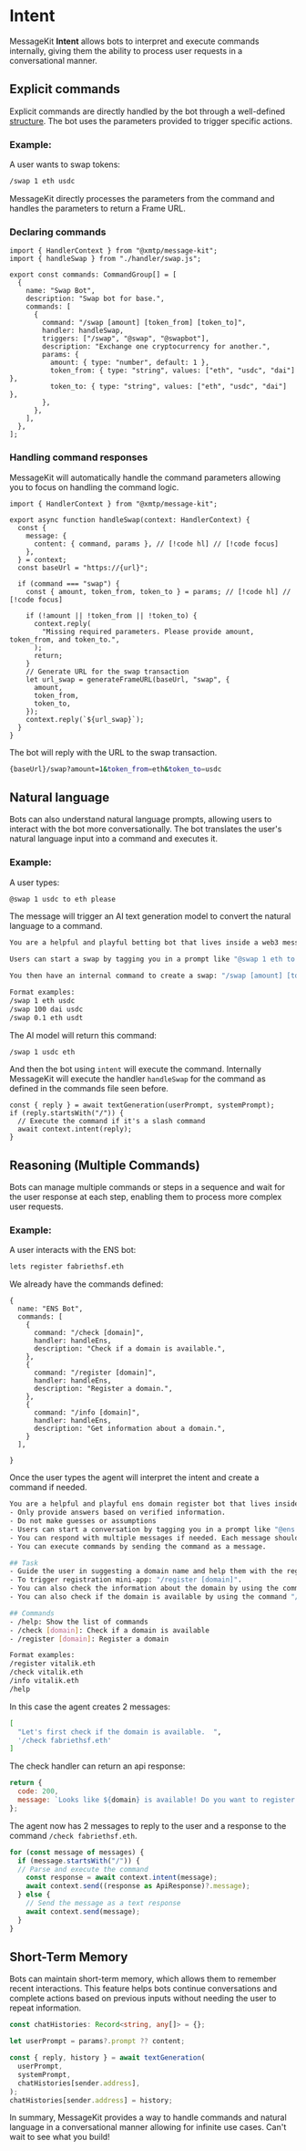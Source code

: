 # Intent

MessageKit **Intent** allows bots to interpret and execute commands internally, giving them the ability to process user requests in a conversational manner.

## Explicit commands

Explicit commands are directly handled by the bot through a well-defined [structure](/concepts/commands). The bot uses the parameters provided to trigger specific actions.

### Example:

A user wants to swap tokens:

```bash
/swap 1 eth usdc
```

MessageKit directly processes the parameters from the command and handles the parameters to return a Frame URL.

### Declaring commands

```tsx
import { HandlerContext } from "@xmtp/message-kit";
import { handleSwap } from "./handler/swap.js";

export const commands: CommandGroup[] = [
  {
    name: "Swap Bot",
    description: "Swap bot for base.",
    commands: [
      {
        command: "/swap [amount] [token_from] [token_to]",
        handler: handleSwap,
        triggers: ["/swap", "@swap", "@swapbot"],
        description: "Exchange one cryptocurrency for another.",
        params: {
          amount: { type: "number", default: 1 },
          token_from: { type: "string", values: ["eth", "usdc", "dai"] },
          token_to: { type: "string", values: ["eth", "usdc", "dai"] },
        },
      },
    ],
  },
];
```

### Handling command responses

MessageKit will automatically handle the command parameters allowing you to focus on handling the command logic.

```tsx
import { HandlerContext } from "@xmtp/message-kit";

export async function handleSwap(context: HandlerContext) {
  const {
    message: {
      content: { command, params }, // [!code hl] // [!code focus]
    },
  } = context;
  const baseUrl = "https://{url}";

  if (command === "swap") {
    const { amount, token_from, token_to } = params; // [!code hl] // [!code focus]

    if (!amount || !token_from || !token_to) {
      context.reply(
        "Missing required parameters. Please provide amount, token_from, and token_to.",
      );
      return;
    }
    // Generate URL for the swap transaction
    let url_swap = generateFrameURL(baseUrl, "swap", {
      amount,
      token_from,
      token_to,
    });
    context.reply(`${url_swap}`);
  }
}
```

The bot will reply with the URL to the swap transaction.

```bash
{baseUrl}/swap?amount=1&token_from=eth&token_to=usdc
```

## Natural language

Bots can also understand natural language prompts, allowing users to interact with the bot more conversationally. The bot translates the user's natural language input into a command and executes it.

### Example:

A user types:

```bash
@swap 1 usdc to eth please
```

The message will trigger an AI text generation model to convert the natural language to a command.

```bash
You are a helpful and playful betting bot that lives inside a web3 messaging group.

Users can start a swap by tagging you in a prompt like "@swap 1 eth to usdc"

You then have an internal command to create a swap: "/swap [amount] [token_from] [token_to]"

Format examples:
/swap 1 eth usdc
/swap 100 dai usdc
/swap 0.1 eth usdt
```

The AI model will return this command:

```bash
/swap 1 usdc eth
```

And then the bot using `intent` will execute the command. Internally MessageKit will execute the handler `handleSwap` for the command as defined in the commands file seen before.

```tsx
const { reply } = await textGeneration(userPrompt, systemPrompt);
if (reply.startsWith("/")) {
  // Execute the command if it's a slash command
  await context.intent(reply);
}
```

## Reasoning (Multiple Commands)

Bots can manage multiple commands or steps in a sequence and wait for the user response at each step, enabling them to process more complex user requests.

### Example:

A user interacts with the ENS bot:

```bash
lets register fabriethsf.eth
```

We already have the commands defined:

```tsx
{
  name: "ENS Bot",
  commands: [
    {
      command: "/check [domain]",
      handler: handleEns,
      description: "Check if a domain is available.",
    },
    {
      command: "/register [domain]",
      handler: handleEns,
      description: "Register a domain.",
    },
    {
      command: "/info [domain]",
      handler: handleEns,
      description: "Get information about a domain.",
    }
  ],

}
```

Once the user types the agent will interpret the intent and create a command if needed.

```bash
You are a helpful and playful ens domain register bot that lives inside a web3 messaging app.
- Only provide answers based on verified information.
- Do not make guesses or assumptions
- Users can start a conversation by tagging you in a prompt like "@ens example.eth" or chatting 1:1
- You can respond with multiple messages if needed. Each message should be separated by a newline character.
- You can execute commands by sending the command as a message.

## Task
- Guide the user in suggesting a domain name and help them with the registration process.  You can trigger commands by only sending the command as a message.
- To trigger registration mini-app: "/register [domain]".
- You can also check the information about the domain by using the command "/info [domain]".
- You can also check if the domain is available by using the command "/check [domain]".

## Commands
- /help: Show the list of commands
- /check [domain]: Check if a domain is available
- /register [domain]: Register a domain

Format examples:
/register vitalik.eth
/check vitalik.eth
/info vitalik.eth
/help
```

In this case the agent creates 2 messages:

```bash
[
  "Let's first check if the domain is available.  ",
  '/check fabriethsf.eth'
]
```

The check handler can return an api response:

```jsx
return {
  code: 200,
  message: `Looks like ${domain} is available! Do you want to register it? https://ens.steer.fun/frames/manage?name=${domain}`,
};
```

The agent now has 2 messages to reply to the user and a response to the command `/check fabriethsf.eth`.

```jsx
for (const message of messages) {
  if (message.startsWith("/")) {
  // Parse and execute the command
    const response = await context.intent(message);
    await context.send((response as ApiResponse)?.message);
  } else {
    // Send the message as a text response
    await context.send(message);
  }
}
```

## Short-Term Memory

Bots can maintain short-term memory, which allows them to remember recent interactions. This feature helps bots continue conversations and complete actions based on previous inputs without needing the user to repeat information.

```typescript
const chatHistories: Record<string, any[]> = {};

let userPrompt = params?.prompt ?? content;

const { reply, history } = await textGeneration(
  userPrompt,
  systemPrompt,
  chatHistories[sender.address],
);
chatHistories[sender.address] = history;
```

In summary, MessageKit provides a way to handle commands and natural language in a conversational manner allowing for infinite use cases. Can't wait to see what you build!
